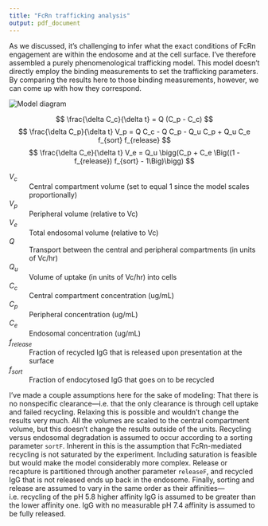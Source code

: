 ```yaml
---
title: "FcRn trafficking analysis"
output: pdf_document
---
```


As we discussed, it's challenging to infer what the exact conditions of FcRn engagement are within the endosome and at the cell surface. I've therefore assembled a purely phenomenological trafficking model. This model doesn't directly employ the binding measurements to set the trafficking parameters. By comparing the results here to those binding measurements, however, we can come up with how they correspond.

![Model diagram](model/diagram.png "Model")\ 

$$ \frac{\delta C_c}{\delta t} = Q (C_p - C_c) $$
$$ \frac{\delta C_p}{\delta t} V_p = Q C_c - Q C_p - Q_u C_p + Q_u C_e f_{sort} f_{release} $$
$$ \frac{\delta C_e}{\delta t} V_e = Q_u \bigg(C_p + C_e \Big((1 - f_{release}) f_{sort} - 1\Big)\bigg) $$

$V_c$
: Central compartment volume (set to equal 1 since the model scales proportionally)

$V_p$
: Peripheral volume (relative to Vc)

$V_e$
: Total endosomal volume (relative to Vc)

$Q$
: Transport between the central and peripheral compartments (in units of Vc/hr)

$Q_u$
: Volume of uptake (in units of Vc/hr) into cells

$C_c$
: Central compartment concentration (ug/mL)

$C_p$
: Peripheral concentration (ug/mL)

$C_e$
: Endosomal concentration (ug/mL)

$f_{release}$
: Fraction of recycled IgG that is released upon presentation at the surface

$f_{sort}$
: Fraction of endocytosed IgG that goes on to be recycled


I've made a couple assumptions here for the sake of modeling: That there is no nonspecific clearance—i.e. that the only clearance is through cell uptake and failed recycling. Relaxing this is possible and wouldn't change the results very much. All the volumes are scaled to the central compartment volume, but this doesn't change the results outside of the units. Recycling versus endosomal degradation is assumed to occur according to a sorting parameter `sortF`. Inherent in this is the assumption that FcRn-mediated recycling is not saturated by the experiment. Including saturation is feasible but would make the model considerably more complex. Release or recapture is partitioned through another parameter `releaseF`, and recycled IgG that is not released ends up back in the endosome. Finally, sorting and release are assumed to vary in the same order as their affinities—i.e. recycling of the pH 5.8 higher affinity IgG is assumed to be greater than the lower affinity one. IgG with no measurable pH 7.4 affinity is assumed to be fully released.
